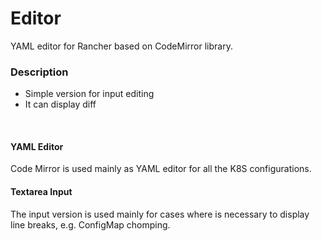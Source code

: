 
<Meta of={EditorStories} />

# Editor

YAML editor for Rancher based on CodeMirror library.

### Description

- Simple version for input editing
- It can display diff

<br/>

#### YAML Editor

Code Mirror is used mainly as YAML editor for all the K8S configurations.

<Canvas of={EditorStories.Yaml} />

#### Textarea Input

The input version is used mainly for cases where is necessary to display line breaks, e.g. ConfigMap chomping.

<Canvas of={EditorStories.Textarea} />

